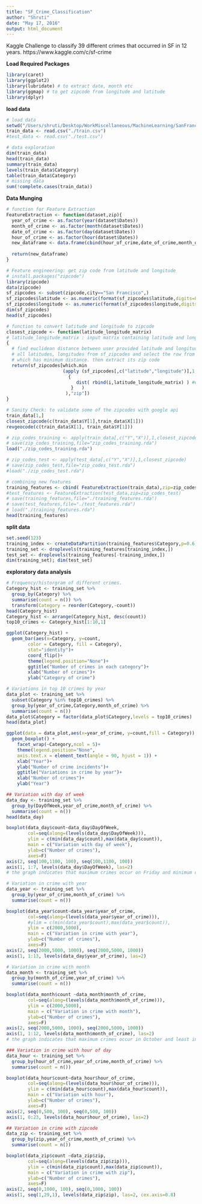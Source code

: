 ```yaml
---
title: "SF_Crime_Classification"
author: "Shruti"
date: "May 17, 2016"
output: html_document
---
```


Kaggle Challenge to classify 39 different crimes that occurred in SF in 12 years. https://www.kaggle.com/c/sf-crime

**Load Required Packages**
```r
library(caret)
library(ggplot2)
library(lubridate) # to extract date, month etc
library(ggmap) # to get zipcode from longitude and latitude
library(dplyr)
```

**load data** 
```r
# load data
setwd("/Users/shruti/Desktop/WorkMiscellaneous/MachineLearning/SanFranciscoCrime/")
train_data <- read.csv("./train.csv") 
#test_data <- read.csv("./test.csv") 

# data exploration
dim(train_data)
head(train_data)
summary(train_data)
levels(train_data$Category)
table(train_data$Category)
# missing data
sum(!complete.cases(train_data))
```

**Data Munging**
```r
# function for Feature Extraction
FeatureExtraction <- function(dataset,zip){
  year_of_crime <- as.factor(year(dataset$Dates))
  month_of_crime <- as.factor(month(dataset$Dates))
  date_of_crime <- as.factor(day(dataset$Dates))
  hour_of_crime <- as.factor(hour(dataset$Dates))
  new_dataframe <- data.frame(cbind(hour_of_crime,date_of_crime,month_of_crime,year_of_crime,droplevels(dataset[,c("DayOfWeek","PdDistrict","X","Y")])))
  
  return(new_dataframe)
}

# Feature engineering: get zip code from latitude and longitude
# install.packages("zipcode")
library(zipcode)
data(zipcode)
sf_zipcodes <- subset(zipcode,city=="San Francisco",)
sf_zipcodes$latitude <- as.numeric(format(sf_zipcodes$latitude,digits=8))
sf_zipcodes$longitude <- as.numeric(format(sf_zipcodes$longitude,digits=8))
dim(sf_zipcodes)
head(sf_zipcodes)

# function to convert latitude and longitude to zipcode
closest_zipcode <- function(latitude_longitude_matrix)   
# latitude_longitude_matrix : input matrix containing latitude and longitude from training or test set
{
  # find euclidean distance between user provided latitude and longitude and 
  # all latitudes, longitudes from sf_zipcodes and select the row from latter 
  # which has minimum distance. then extract its zip code
  return(sf_zipcodes[which.min 
                     (apply (sf_zipcodes[,c("latitude","longitude")],1,function(i) 
                       {
                          dist( rbind(i,latitude_longitude_matrix) ) #euclidean distance
                        }   ) 
                      ),"zip"])
}

# Sanity Check: to validate some of the zipcodes with google api
train_data[1,]
closest_zipcode(c(train_data$Y[1],train_data$X[1]))
revgeocode(c(train_data$X[1], train_data$Y[1]))

# zip_codes_training <- apply(train_data[,c("Y","X")],1,closest_zipcode)
# save(zip_codes_training,file="zip_codes_training.rda")
load("./zip_codes_training.rda")

# zip_codes_test <- apply(test_data[,c("Y","X")],1,closest_zipcode)
# save(zip_codes_test,file="zip_codes_test.rda")
#load("./zip_codes_test.rda")

# combining new features
training_features <- cbind( FeatureExtraction(train_data),zip=zip_codes_training, Category=train_data$Category )
#test_features <- FeatureExtraction(test_data,zip=zip_codes_test)
# save(training_features,file="./training_features.rda")
# save(test_features,file="./test_features.rda")
# load("./training_features.rda")
head(training_features)
```

**split data**
```r
set.seed(123)
training_index <- createDataPartition(training_features$Category,p=0.6,list=F)
training_set <- droplevels(training_features[training_index,])
test_set <- droplevels(training_features[-training_index,])
dim(training_set); dim(test_set)
```

**exploratory data analysis**
```r
# Frequency/historgram of different crimes.
Category_hist <- training_set %>%
  group_by(Category) %>%
  summarise(count = n()) %>%
  transform(Category = reorder(Category,-count))
head(Category_hist)
Category_hist <- arrange(Category_hist, desc(count))
top10_crimes <- Category_hist[1:10,1]

ggplot(Category_hist) + 
  geom_bar(aes(x=Category, y=count,
        color = Category, fill = Category),
        stat="identity")+
        coord_flip()+
        theme(legend.position="None")+
        ggtitle("Number of crimes in each category")+
        xlab("Number of crimes")+
        ylab("Category of crime")

# Variations in top 10 crimes by year
data_plot <- training_set %>%
  subset(Category %in% top10_crimes) %>%
  group_by(year_of_crime,Category,month_of_crime) %>%
  summarise(count = n())
data_plot$Category = factor(data_plot$Category,levels = top10_crimes)
head(data_plot)

ggplot(data = data_plot,aes(x=year_of_crime, y=count,fill = Category)) +
  geom_boxplot() +
    facet_wrap(~Category,ncol = 5)+
    theme(legend.position="None",
    axis.text.x = element_text(angle = 90, hjust = 1)) +
    xlab("Year")+
    ylab("Number of crime incidents")+
    ggtitle("Variations in crime by year")+
    xlab("Number of crimes")+
    ylab("Year")

## Variation with day of week
data_day <- training_set %>%
  group_by(DayOfWeek,year_of_crime,month_of_crime) %>%
  summarise(count = n())
head(data_day)

boxplot(data_day$count~data_day$DayOfWeek,
        col=seq(along=(levels(data_day$DayOfWeek))), 
        ylim = c(min(data_day$count),max(data_day$count)),
        main = c("Variation with day of week"),
        ylab=c("Number of crimes"),
        axes=F)
axis(2, seq(100,1100, 100), seq(100,1100, 100))
axis(1, 1:7, levels(data_day$DayOfWeek), las=2)
# the graph indicates that maximum crimes occur on Friday and minimum on sunday

# Variation in crime with year
data_year <- training_set %>%
  group_by(year_of_crime,month_of_crime) %>%
  summarise(count = n())

boxplot(data_year$count~data_year$year_of_crime,
        col=seq(along=(levels(data_year$year_of_crime))),
        #ylim = c(min(data_year$count),max(data_year$count)),
        ylim = c(2000,5000),
        main = c("Variation in crime with year"),
        ylab=c("Number of crimes"),
        axes=F)
axis(2, seq(2000,5000, 1000), seq(2000,5000, 1000))
axis(1, 1:13, levels(data_day$year_of_crime), las=2)

# Variation in crime with month
data_month <- training_set %>%
  group_by(month_of_crime,year_of_crime) %>%
  summarise(count = n())

boxplot(data_month$count ~data_month$month_of_crime,
        col=seq(along=(levels(data_month$month_of_crime))),
        ylim = c(2000,5000),
        main = c("Variation in crime with month"),
        ylab=c("Number of crimes"),
        axes=F)
axis(2, seq(2000,5000, 1000), seq(2000,5000, 1000))
axis(1, 1:12, levels(data_month$month_of_crime), las=2)
# the graph indicates that maximum crimes occur in October and least in Dec

### Variation in crime with hour of day
data_hour <- training_set %>%
  group_by(hour_of_crime,year_of_crime,month_of_crime) %>%
  summarise(count = n())

boxplot(data_hour$count~data_hour$hour_of_crime,
        col=seq(along=(levels(data_hour$hour_of_crime))), 
        ylim = c(min(data_hour$count),max(data_hour$count)),
        main = c("Variation with hour"),
        ylab=c("Number of crimes"),
        axes=F)
axis(2, seq(0,500, 100), seq(0,500, 100))
axis(1, 0:23, levels(data_hour$hour_of_crime), las=2)

## Variation in crime with zipcode
data_zip <- training_set %>%
  group_by(zip,year_of_crime,month_of_crime) %>%
  summarise(count = n())

boxplot(data_zip$count ~data_zip$zip,
        col=seq(along=(levels(data_zip$zip))),
        ylim = c(min(data_zip$count),max(data_zip$count)),
        main = c("Variation in crime with zip"),
        ylab=c("Number of crimes"),
        axes=F)
axis(2, seq(0,1000, 100), seq(0,1000, 100))
axis(1, seq(1,29,1), levels(data_zip$zip), las=2, cex.axis=0.8)
```


